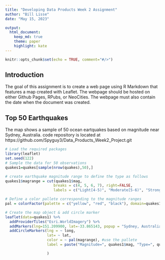 ```yaml
---
title: "Developing Data Products Week 2 Assignment"
author: "Bill Lisse"
date: "May 15, 2023"

output: 
  html_document:
    keep_md: true
    theme: paper
    highlight: kate
---
```


```r
knitr::opts_chunk$set(echo = TRUE, comment="#/>")
```

## Introduction

The goal of this assignment is to create a web page using R Markdown that features a map created with Leaflet. The webpage should be hosted on either Github Pages, RPubs, or NeoCities. The webpage must also contain the date when the document was created.

## Top 50 Earthquakes

The map shows a sample of 50 ocean eartquakes based on magnitude near Sydney, Australia. code repository is located at  https://github.com/Spyguy3/Data_Products_Week2_Project.git

```r
# Load the required packages
library(leaflet)
set.seed(122)
# Sample the data for 50 observations
quakes1=quakes[sample(nrow(quakes),50),]

# create earthquake magnitude range to define the type as follows 
quakes1$magrange = cut(quakes1$mag, 
                      breaks = c(4, 5, 6, 7), right=FALSE,
                      labels = c("Light[4-5)", "Moderate[5-6)", "Strong[6-7)"))

# Define a color pallete corresponding to the magnitude ranges
pal = colorFactor(palette = c("yellow", "red", "black"), domain=quakes1$magrange)

# Create the map object & add circle marker
leaflet(data=quakes1) %>% 
  addProviderTiles("Esri.WorldImagery") %>% 
  addMarkers(lng=151.209900, lat=-33.865143, popup = "Sydney, Australia") %>% 
  addCircleMarkers(lng = ~ long, 
                   lat= ~ lat, 
                   color = ~ pal(magrange), #use the pallete
                   label = paste("Magnitude=", quakes1$mag, "Type=", quakes1$magrange)

                   )
```

